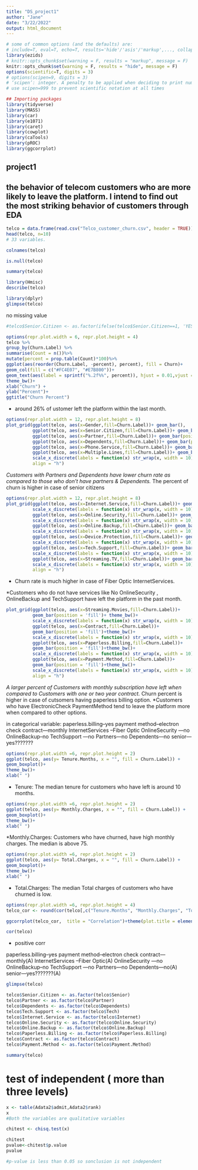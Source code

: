 ```yaml
---
title: "DS_project1"
author: "Jane"
date: "3/22/2022"
output: html_document
---
```


```r
# some of common options (and the defaults) are: 
# include=T, eval=T, echo=T, results='hide'/'asis'/'markup',..., collapse=F, warning=T, message=T, error=T, cache=T, fig.width=6, fig.height=4, fig.dim=c(6,4) #inches, fig.align='left'/'center','right', 
library(ezids)
# knitr::opts_chunk$set(warning = F, results = "markup", message = F)
knitr::opts_chunk$set(warning = F, results = "hide", message = F)
options(scientific=T, digits = 3) 
# options(scipen=9, digits = 3) 
# ‘scipen’: integer. A penalty to be applied when deciding to print numeric values in fixed or exponential notation.  Positive values bias towards fixed and negative towards scientific notation: fixed notation will be preferred unless it is more than ‘scipen’ digits wider.
# use scipen=999 to prevent scientific notation at all times
```

```r
## Importing packages
library(tidyverse) 
library(MASS)
library(car)
library(e1071)
library(caret)
library(cowplot)
library(caTools)
library(pROC)
library(ggcorrplot)
```
## project1
##  the behavior of telecom customers who are more likely to leave the platform. I intend to find out the most striking behavior of customers through EDA

```r
telco = data.frame(read.csv("Telco_customer_churn.csv", header = TRUE))
head(telco, n=10)
# 33 variables.
```



```r
colnames(telco)
```


```r

is.null(telco)
```

```r
summary(telco)
```

```r
library(Hmisc)
describe(telco)

```




```r
library(dplyr)
glimpse(telco)
```
no missing value

```r
#telco$Senior.Citizen <- as.factor(ifelse(telco$Senior.Citizen==1, 'YES', 'NO'))

```


```r
options(repr.plot.width = 6, repr.plot.height = 4)
telco %>% 
group_by(Churn.Label) %>% 
summarise(Count = n())%>% 
mutate(percent = prop.table(Count)*100)%>%
ggplot(aes(reorder(Churn.Label, -percent), percent), fill = Churn)+
geom_col(fill = c("#FC4E07", "#E7B800"))+
geom_text(aes(label = sprintf("%.2f%%", percent)), hjust = 0.01,vjust = -0.5, size =3)+ 
theme_bw()+  
xlab("Churn") + 
ylab("Percent")+
ggtitle("Churn Percent")
```
* around 26% of ustomer left the platform within the last month.


```r
options(repr.plot.width = 12, repr.plot.height = 8)
plot_grid(ggplot(telco, aes(x=Gender,fill=Churn.Label))+ geom_bar(), 
          ggplot(telco, aes(x=Senior.Citizen,fill=Churn.Label))+ geom_bar(position = 'fill')+theme_bw(),
          ggplot(telco, aes(x=Partner,fill=Churn.Label))+ geom_bar(position = 'fill'),
          ggplot(telco, aes(x=Dependents,fill=Churn.Label))+ geom_bar(position = 'fill'),
          ggplot(telco, aes(x=Phone.Service,fill=Churn.Label))+ geom_bar(position = 'fill'),
          ggplot(telco, aes(x=Multiple.Lines,fill=Churn.Label))+ geom_bar(position = 'fill')+theme_bw()+
          scale_x_discrete(labels = function(x) str_wrap(x, width = 10)),
          align = "h")

```

*Customers with Partners and Dependents have lower churn rate as compared to those who don't have partners & Dependents.
*The percent of churn is higher in case of senior citizens


```r
options(repr.plot.width = 12, repr.plot.height = 8)
plot_grid(ggplot(telco, aes(x=Internet.Service,fill=Churn.Label))+ geom_bar(position = 'fill')+
          scale_x_discrete(labels = function(x) str_wrap(x, width = 10)), 
          ggplot(telco, aes(x=Online.Security,fill=Churn.Label))+ geom_bar(position = 'fill')+
          scale_x_discrete(labels = function(x) str_wrap(x, width = 10)),
          ggplot(telco, aes(x=Online.Backup,fill=Churn.Label))+ geom_bar(position = 'fill')+
          scale_x_discrete(labels = function(x) str_wrap(x, width = 10)),
          ggplot(telco, aes(x=Device.Protection,fill=Churn.Label))+ geom_bar(position = 'fill')+
          scale_x_discrete(labels = function(x) str_wrap(x, width = 10)),
          ggplot(telco, aes(x=Tech.Support,fill=Churn.Label))+ geom_bar(position = 'fill')+
          scale_x_discrete(labels = function(x) str_wrap(x, width = 10)),
          ggplot(telco, aes(x=Streaming.TV,fill=Churn.Label))+ geom_bar(position = 'fill')+theme_bw()+
          scale_x_discrete(labels = function(x) str_wrap(x, width = 10)),
          align = "h")

```

* Churn rate is much higher in case of Fiber Optic InternetServices.

*Customers who do not have services like No OnlineSecurity , OnlineBackup and TechSupport have left the platform in the past month.

```r
plot_grid(ggplot(telco, aes(x=Streaming.Movies,fill=Churn.Label))+ 
          geom_bar(position = 'fill')+ theme_bw()+
          scale_x_discrete(labels = function(x) str_wrap(x, width = 10)), 
          ggplot(telco, aes(x=Contract,fill=Churn.Label))+ 
          geom_bar(position = 'fill')+theme_bw()+
          scale_x_discrete(labels = function(x) str_wrap(x, width = 10)),
          ggplot(telco, aes(x=Paperless.Billing,fill=Churn.Label))+ 
          geom_bar(position = 'fill')+theme_bw()+
          scale_x_discrete(labels = function(x) str_wrap(x, width = 10)),
          ggplot(telco, aes(x=Payment.Method,fill=Churn.Label))+
          geom_bar(position = 'fill')+theme_bw()+
          scale_x_discrete(labels = function(x) str_wrap(x, width = 10)),
          align = "h")

```

*A larger percent of Customers with monthly subscription have left when compared to Customers with one or two year contract.
*Churn percent is higher in case of cutsomers having paperless billing option.
*Customers who have ElectronicCheck PaymentMethod tend to leave the platform more when compared to other options.

in categorical variable:
paperless.billing--yes
payment method--electron check
contract---monthly
InternetServices --Fiber Optic
OnlineSecurity ---no
OnlineBackup--no
TechSupport ---no
Partners---no
Dependents---no
senior---yes???????




```r
options(repr.plot.width =6, repr.plot.height = 2)
ggplot(telco, aes(y= Tenure.Months, x = "", fill = Churn.Label)) + 
geom_boxplot()+ 
theme_bw()+
xlab(" ")
```
* Tenure: The median tenure for customers who have left is around 10 months.

```r
options(repr.plot.width =6, repr.plot.height = 2)
ggplot(telco, aes(y= Monthly.Charges, x = "", fill = Churn.Label)) + 
geom_boxplot()+ 
theme_bw()+
xlab(" ")
```
*Monthly.Charges: Customers who have churned, have high monthly charges. The median is above 75.

```r
options(repr.plot.width =6, repr.plot.height = 2)
ggplot(telco, aes(y= Total.Charges, x = "", fill = Churn.Label)) + 
geom_boxplot()+ 
theme_bw()+
xlab(" ")
```

* Total.Charges: The median Total charges of customers who have churned is low.


```r
options(repr.plot.width =6, repr.plot.height = 4)
telco_cor <- round(cor(telco[,c("Tenure.Months", "Monthly.Charges", "Total.Charges")]), 1)

ggcorrplot(telco_cor,  title = "Correlation")+theme(plot.title = element_text(hjust = 0.5))

```
```r
cor(telco)
```




* positive corr

paperless.billing--yes
payment method--electron check
contract---monthly(A)
InternetServices --Fiber Optic(A)
OnlineSecurity ---no
OnlineBackup--no
TechSupport ---no
Partners---no
Dependents---no(A)
senior---yes???????(A)
```r
glimpse(telco)
```

```r
telco$Senior.Citizen <- as.factor(telco$Senior)
telco$Partner <- as.factor(telco$Partner)
telco$Dependents <- as.factor(telco$Dependents)
telco$Tech.Support <- as.factor(telco$Tech)
telco$Internet.Service <- as.factor(telco$Internet)
telco$Online.Security <- as.factor(telco$Online.Security)
telco$Online.Backup <- as.factor(telco$Online.Backup)
telco$Paperless.Billing <- as.factor(telco$Paperless.Billing)
telco$Contract <- as.factor(telco$Contract)
telco$Payment.Method <- as.factor(telco$Payment.Method)
```

```r
summary(telco)
```

# test of independent ( more than three levels)
```r
x <- table(Adata2$admit,Adata2$rank)
x
#Both the variables are qualitative variables

```


```r
chitest <- chisq.test(x)

chitest
pvalue<-chitest$p.value
pvalue

#p-value is less than 0.05 so sonclusion is not independent
```
















